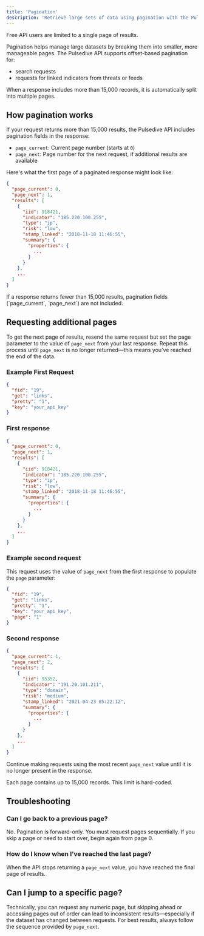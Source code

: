 ```yaml
---
title: 'Pagination'
description: 'Retrieve large sets of data using pagination with the Pulsedive API.'
---
```


<Note>
Free API users are limited to a single page of results.
</Note>

Pagination helps manage large datasets by breaking them into smaller, more manageable pages. The Pulsedive API supports offset-based pagination for:

- search requests
- requests for linked indicators from threats or feeds

When a response includes more than 15,000 records, it is automatically split into multiple pages.

## How pagination works

If your request returns more than 15,000 results, the Pulsedive API includes pagination fields in the response:

- `page_current`: Current page number (starts at `0`)
- `page_next`: Page number for the next request, if additional results are available

Here's what the first page of a paginated response might look like:

```json
{
  "page_current": 0,
  "page_next": 1,
  "results": [
    {
      "iid": 918421,
      "indicator": "185.220.100.255",
      "type": "ip",
      "risk": "low",
      "stamp_linked": "2018-11-18 11:46:55",
      "summary": {
        "properties": {
          ...
        }
      }
    },
    ...
  ]
}
```

<Note>
If a response returns fewer than 15,000 results, pagination fields (`page_current`, `page_next`) are not included.
</Note>

## Requesting additional pages

To get the next page of results, resend the same request but set the page parameter to the value of `page_next` from your last response. Repeat this process until `page_next` is no longer returned&mdash;this means you’ve reached the end of the data.

### Example First Request

```json
{
  "fid": "19",
  "get": "links",
  "pretty": "1",
  "key": "your_api_key"
}
```

### First response

```json
{
  "page_current": 0,
  "page_next": 1,
  "results": [
    {
      "iid": 918421,
      "indicator": "185.220.100.255",
      "type": "ip",
      "risk": "low",
      "stamp_linked": "2018-11-18 11:46:55",
      "summary": {
        "properties": {
          ...
        }
      }
    },
    ...
  ]
}
```

### Example second request

This request uses the value of `page_next` from the first response to populate the `page` parameter:

```json
{
  "fid": "19",
  "get": "links",
  "pretty": "1",
  "key": "your_api_key",
  "page": "1"
}
```

### Second response

```json
{
  "page_current": 1,
  "page_next": 2,
  "results": [
    {
      "iid": 95352,
      "indicator": "191.20.101.211",
      "type": "domain",
      "risk": "medium",
      "stamp_linked": "2021-04-23 05:22:12",
      "summary": {
        "properties": {
          ...
        }
      }
    },
    ...
  ]
}
```

Continue making requests using the most recent `page_next` value until it is no longer present in the response.

<Note>
Each page contains up to 15,000 records. This limit is hard-coded.
</Note>

## Troubleshooting

### Can I go back to a previous page?

No. Pagination is forward-only. You must request pages sequentially. If you skip a page or need to start over, begin again from page 0. 

### How do I know when I’ve reached the last page?

When the API stops returning a `page_next` value, you have reached the final page of results.

## Can I jump to a specific page?

Technically, you can request any numeric page, but skipping ahead or accessing pages out of order can lead to inconsistent results&mdash;especially if the dataset has changed between requests. For best results, always follow the sequence provided by `page_next`.